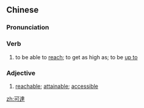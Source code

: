 {{also|可达}}
==Chinese==
{{zh-forms|s=可达}}

===Pronunciation===
{{zh-pron
|m=kědá
|c=ho2 daat6
|cat=v,a
}}

===Verb===
{{zh-verb}}

# to be able to [[reach]]; to get as high as; to be [[up to]]

===Adjective===
{{zh-adj}}

# [[reachable]]; [[attainable]]; [[accessible]]

[[zh:可達]]